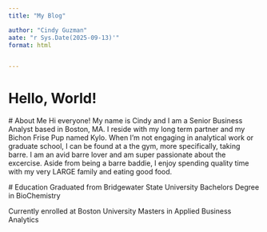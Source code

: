 ```yaml
---
title: "My Blog"

author: "Cindy Guzman"
aate: "r Sys.Date(2025-09-13)'"
format: html


---
```

# Hello, World!

 # About Me
 Hi everyone! 
 My name is Cindy and I am a Senior Business Analyst based in Boston, MA. I reside with my long term partner and my Bichon Frise Pup named Kylo. When I'm not engaging in analytical work or graduate school, I can be found at a the gym, more specifically, taking barre. I am an avid barre lover and am super passionate about the excercise. Aside from being a barre baddie, I enjoy spending quality time with my very LARGE family and eating good food.

 # Education
 Graduated from Bridgewater State University
 Bachelors Degree in BioChemistry

 Currently enrolled at Boston University
 Masters in Applied Business Analytics
